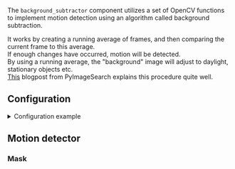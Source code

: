 

<ComponentHeader meta={ComponentMetadata} />

The `background_subtractor` component utilizes a set of OpenCV functions to implement motion detection using an algorithm called background subtraction.

It works by creating a running average of frames, and then comparing the current frame to this average.<br />
If enough changes have occurred, motion will be detected.<br />
By using a running average, the "background" image will adjust to daylight, stationary objects etc.<br />
[This](https://www.pyimagesearch.com/2015/06/01/home-surveillance-and-motion-detection-with-the-raspberry-pi-python-and-opencv/) blogpost from PyImageSearch explains this procedure quite well.

## Configuration

<details>
  <summary>Configuration example</summary>

```yaml
background_subtractor:
  motion_detector:
    cameras:
      camera_one:
        fps: 1
        mask:
          - coordinates:
              - x: 400
                y: 200
              - x: 1000
                y: 200
              - x: 1000
                y: 750
              - x: 400
                y: 750
      camera_two:
        fps: 2
        trigger_recorder: true
```

</details>

<ComponentConfiguration meta={ComponentMetadata} config={config} />

## Motion detector

<MotionDetector />

### Mask

<MotionDetectorMask meta={ComponentMetadata} />
